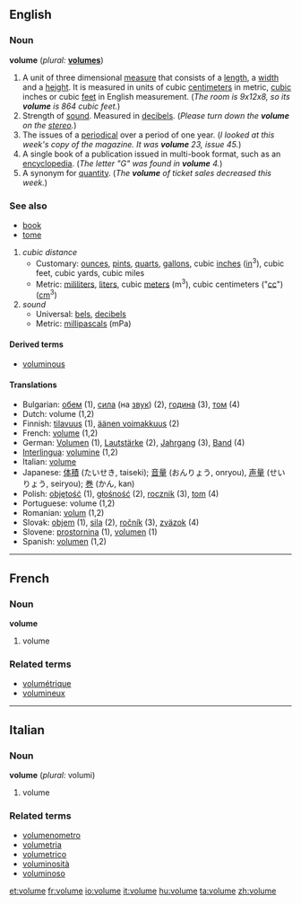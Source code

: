 ==English==

===Noun===
'''volume'''  (''plural:'' '''[[volumes]]''')

# A unit of three dimensional [[measure]] that consists of a [[length]], a [[width]] and a [[height]].  It is measured in units of cubic [[centimeter]]s in metric, [[cubic]] inches or cubic [[feet]] in English measurement.  (''The room is 9x12x8, so its '''volume''' is 864 cubic feet.'')
# Strength of [[sound]].  Measured in [[decibel]]s.  (''Please turn down the '''volume''' on the [[stereo]].'')
# The issues of a [[periodical]] over a period of one year.  (''I looked at this week's copy of the magazine.  It was '''volume''' 23, issue 45.'')
# A single book of a publication issued in multi-book format, such as an [[encyclopedia]].  (''The letter "G" was found in '''volume''' 4.'')
# A synonym for [[quantity]]. (''The '''volume''' of ticket sales decreased this week.'')

===See also===
*[[book]]
*[[tome]]
#''cubic distance''
#*Customary: [[ounce]]s, [[pint]]s, [[quart]]s, [[gallon]]s, cubic [[inch]]es ([[in]]<sup>3</sup>), cubic feet, cubic yards, cubic miles
#*Metric: [[mililiter]]s, [[liter]]s, cubic [[meter]]s (m<sup>3</sup>), cubic centimeters ("[[cc]]") ([[cm]]<sup>3</sup>)
#''sound''
#*Universal: [[bel]]s, [[decibel]]s
#*Metric: [[millipascal]]s (mPa)

====Derived terms====
*[[voluminous]]

====Translations====
*Bulgarian: [[обем]] {{m}} (1), [[сила]] (на [[звук]]) {{f}} (2), [[година]] {{f}} (3), [[том]] {{m}} (4)
*Dutch: volume {{n}} (1,2)
*Finnish: [[tilavuus]] (1), [[äänen voimakkuus]] (2)
*French: [[volume#French|volume]] {{m}} (1,2)
*German: [[Volumen]] {{n}} (1), [[Lautstärke]] {{f}} (2), [[Jahrgang]] {{m}} (3), [[Band]] {{m}} (4)
*[[Interlingua]]: [[volumine]] (1,2)
*Italian: [[volume#Italian|volume]] {{m}}
*Japanese: [[体積]] (たいせき, taiseki); [[音量]] (おんりょう, onryou), [[声量]] (せいりょう, seiryou); [[巻]] (かん, kan)
*Polish: [[objętość]] {{f}} (1), [[głośność]] {{f}} (2), [[rocznik]] {{m}} (3), [[tom]] {{m}} (4)
*Portuguese: volume {{m}} (1,2)
*Romanian: [[volum]] {{n}} (1,2)
*Slovak: [[objem#Slovak|objem]] {{m}} (1), [[sila#Slovak|sila]] {{f}} (2), [[ročník#Slovak|ročník]] {{m}} (3), [[zväzok#Slovak|zväzok]] {{m}} (4)
*Slovene: [[prostornina]] {{f}} (1), [[volumen]] {{m}} (1)
*Spanish: [[volumen]] {{m}} (1,2)

----

==French==
===Noun===
'''volume''' {{m}}
# volume
===Related terms===
*[[volumétrique]]
*[[volumineux]]

----

==Italian==
===Noun===
'''volume''' {{m}} (''plural:'' volumi)
# volume
===Related terms===
*[[volumenometro]]
*[[volumetria]]
*[[volumetrico]]
*[[voluminosità]]
*[[voluminoso]]

[[et:volume]]
[[fr:volume]]
[[io:volume]]
[[it:volume]]
[[hu:volume]]
[[ta:volume]]
[[zh:volume]]